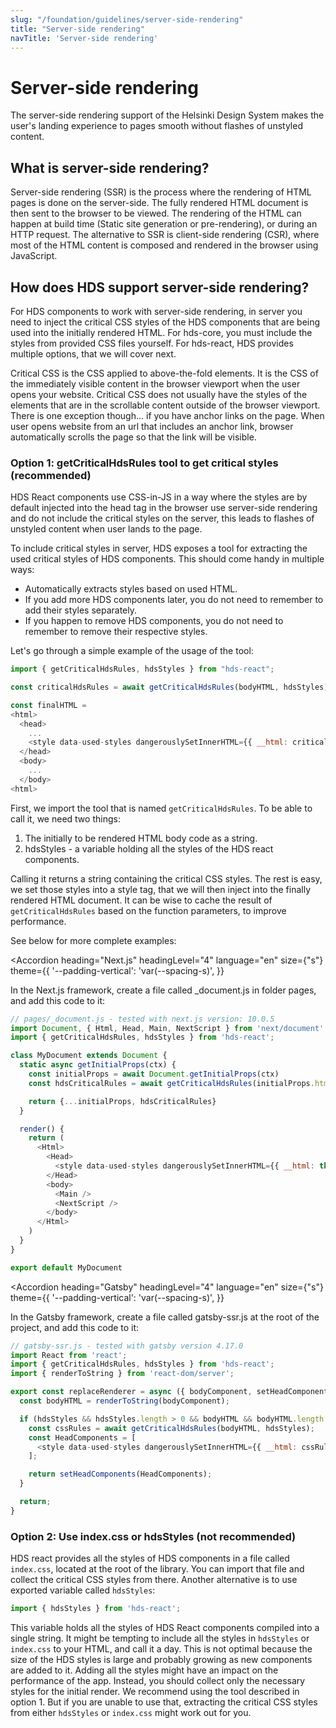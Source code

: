 ```yaml
---
slug: "/foundation/guidelines/server-side-rendering"
title: "Server-side rendering"
navTitle: 'Server-side rendering'
---
```


# Server-side rendering

<LeadParagraph>
  The server-side rendering support of the Helsinki Design System makes the user's landing experience to pages smooth without
  flashes of unstyled content.
</LeadParagraph>

## What is server-side rendering?

Server-side rendering (SSR) is the process where the rendering of HTML pages is done on the server-side. The fully rendered HTML
document is then sent to the browser to be viewed. The rendering of the HTML can happen at build time (Static site generation
or pre-rendering), or during an HTTP request. The alternative to SSR is client-side rendering (CSR), where most of the HTML
content is composed and rendered in the browser using JavaScript.

## How does HDS support server-side rendering?

For HDS components to work with server-side rendering, in server you need to inject the critical CSS styles
of the HDS components that are being used into the initially rendered HTML. For hds-core, you must include the styles from
provided CSS files yourself. For hds-react, HDS provides multiple options, that we will cover next.

Critical CSS is the CSS applied to above-the-fold elements. It is the CSS of the immediately visible content in the browser viewport when the user opens your website. Critical CSS does not usually have the styles of the elements that are in the scrollable content outside of the browser viewport. There is one exception though...
  if you have anchor links on the page. When user opens website from an url that includes an anchor link, browser
  automatically scrolls the page so that the link will be visible.
</Notification>

### Option 1: getCriticalHdsRules tool to get critical styles (recommended)

HDS React components use CSS-in-JS in a way where the styles are by default injected into the head tag in the browser
use server-side rendering and do not include the critical styles on the server, this leads to flashes of unstyled
content when user lands to the page.

To include critical styles in server, HDS exposes a tool for extracting the used critical styles of HDS components.
This should come handy in multiple ways:

- Automatically extracts styles based on used HTML.
- If you add more HDS components later, you do not need to remember to add their styles separately.
- If you happen to remove HDS components, you do not need to remember to remove their respective styles.

Let's go through a simple example of the usage of the tool:

```js
import { getCriticalHdsRules, hdsStyles } from "hds-react";

const criticalHdsRules = await getCriticalHdsRules(bodyHTML, hdsStyles);

const finalHTML =
<html>
  <head>
    ...
    <style data-used-styles dangerouslySetInnerHTML={{ __html: criticalHdsRules }} />
  </head>
  <body>
    ...
  </body>
<html>
```

First, we import the tool that is named `getCriticalHdsRules`. To be able to call it, we need two things:

1. The initially to be rendered HTML body code as a string.
2. hdsStyles - a variable holding all the styles of the HDS react components.

Calling it returns a string containing the critical CSS styles. The rest is easy, we set those styles into
a style tag, that we will then inject into the finally rendered HTML document. It can be wise to cache the result of
`getCriticalHdsRules` based on the function parameters, to improve performance.

See below for more complete examples:

<Accordion
  heading="Next.js"
  headingLevel="4"
  language="en"
  size={"s"}
  theme={{
    '--padding-vertical': 'var(--spacing-s)',
  }}
>
  In the Next.js framework, create a file called _document.js in folder pages, and add this code to it:

  ```js
  // pages/_document.js - tested with next.js version: 10.0.5
  import Document, { Html, Head, Main, NextScript } from 'next/document'
  import { getCriticalHdsRules, hdsStyles } from 'hds-react';

  class MyDocument extends Document {
    static async getInitialProps(ctx) {
      const initialProps = await Document.getInitialProps(ctx)
      const hdsCriticalRules = await getCriticalHdsRules(initialProps.html, hdsStyles);

      return {...initialProps, hdsCriticalRules}
    }

    render() {
      return (
        <Html>
          <Head>
            <style data-used-styles dangerouslySetInnerHTML={{ __html: this.props.hdsCriticalRules }} />
          </Head>
          <body>
            <Main />
            <NextScript />
          </body>
        </Html>
      )
    }
  }

  export default MyDocument
  ```
</Accordion>

<Accordion
  heading="Gatsby"
  headingLevel="4"
  language="en"
  size={"s"}
  theme={{
    '--padding-vertical': 'var(--spacing-s)',
  }}
>
  In the Gatsby framework, create a file called gatsby-ssr.js at the root of the project, and add this code to it:

  ```js
  // gatsby-ssr.js - tested with gatsby version 4.17.0
  import React from 'react';
  import { getCriticalHdsRules, hdsStyles } from 'hds-react';
  import { renderToString } from 'react-dom/server';

  export const replaceRenderer = async ({ bodyComponent, setHeadComponents }) => {
    const bodyHTML = renderToString(bodyComponent);

    if (hdsStyles && hdsStyles.length > 0 && bodyHTML && bodyHTML.length > 0) {
      const cssRules = await getCriticalHdsRules(bodyHTML, hdsStyles);
      const HeadComponents = [
        <style data-used-styles dangerouslySetInnerHTML={{ __html: cssRules }} />
      ];

      return setHeadComponents(HeadComponents);
    }

    return;
  }
  ```
</Accordion>

### Option 2: Use index.css or hdsStyles (not recommended)

HDS react provides all the styles of HDS components in a file called `index.css`, located at the root of the library.
You can import that file and collect the critical CSS styles from there. Another alternative is to use exported variable
called `hdsStyles`:

```js
import { hdsStyles } from 'hds-react';
```
This variable holds all the styles of HDS React components compiled into a single string. It might be tempting to include
all the styles in `hdsStyles` or `index.css` to your HTML, and call it a day. This is not optimal because the size of the
HDS styles is large and probably growing as new components are added to it. Adding all the styles might have an impact on the
performance of the app. Instead, you should collect only the necessary styles for the initial render. We recommend using
the tool described in option 1. But if you are unable to use that, extracting the critical CSS styles from either
`hdsStyles` or `index.css` might work out for you.
